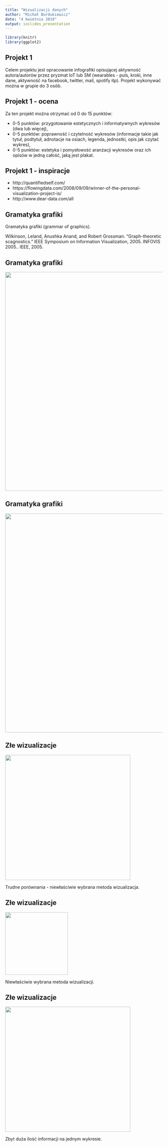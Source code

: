 ```yaml
---
title: "Wizualizacji danych"
author: "Michał Burdukiewicz"
date: "4 kwietnia 2019"
output: ioslides_presentation
---
```


```r
library(knitr)
library(ggplot2)
```


## Projekt 1

Celem projektu jest opracowanie infografiki opisującej aktywność autora/autorów przez pryzmat IoT lub SM (wearables - puls, kroki, inne dane, aktywność na facebook, twitter, mail, spotify itp). 
Projekt wykonywać można w grupie do 3 osób. 

## Projekt 1 - ocena

Za ten projekt można otrzymać od 0 do 15 punktów:

* 0-5 punktów: przygotowanie estetycznych i informatywnych wykresów (dwa lub więcej),
* 0-5 punktów: poprawność i czytelność wykresów (informacje takie jak tytuł, podtytuł, adnotacje na osiach, legenda, jednostki, opis jak czytać wykres),
* 0-5 punktów: estetyka i pomysłowość aranżacji wykresów oraz ich opisów w jedną całość, jaką jest plakat.

## Projekt 1 - inspiracje

* http://quantifiedself.com/
* https://flowingdata.com/2008/09/09/winner-of-the-personal-visualization-project-is/
* http://www.dear-data.com/all

## Gramatyka grafiki

Gramatyka grafiki (grammar of graphics).

Wilkinson, Leland, Anushka Anand, and Robert Grossman. "Graph-theoretic scagnostics." IEEE Symposium on Information Visualization, 2005. INFOVIS 2005.. IEEE, 2005.

## Gramatyka grafiki

<img src="https://blog.gtwang.org/wp-content/uploads/2016/07/ggplot-grammar-of-graphics-stack-1.png" width="700px">

## Gramatyka grafiki

<img src="https://cdn-images-1.medium.com/max/2000/1*mcLnnVdHNg-ikDbHJfHDNA.png" width="700px">

## Złe wizualizacje

<img src="https://undullify.com/wp-content/uploads/2016/05/data-viz-mistakes-4-impossible-comparisons.png" width="400px">

Trudne porównania - niewłaściwie wybrana metoda wizualizacja.

## Złe wizualizacje

<img src="https://deliveryimages.acm.org/10.1145/3240000/3231772/ins03.gif" width="200px">

Niewłaściwie wybrana metoda wizualizacji.

## Złe wizualizacje

<img src="https://www.datapine.com/blog/wp-content/uploads/2015/10/Percent-of-Job-Loses-Relative-to-Peak-Employment-Month.jpg" width="400px">

Zbyt duża ilość informacji na jednym wykresie.
